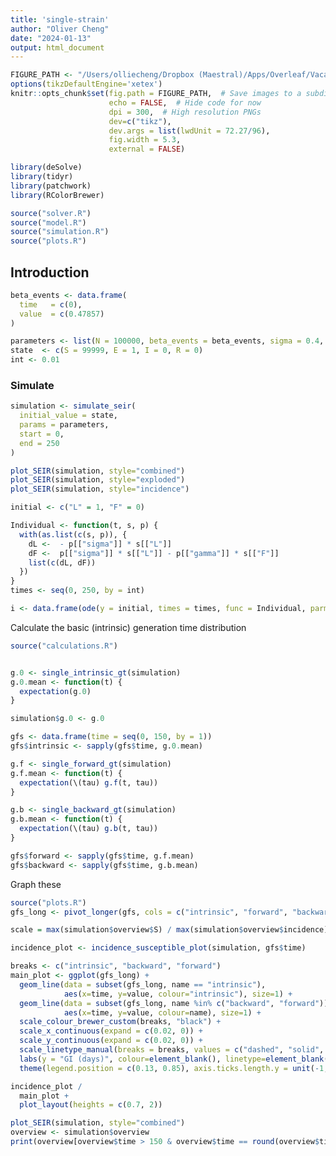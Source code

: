 ```yaml
---
title: 'single-strain'
author: "Oliver Cheng"
date: "2024-01-13"
output: html_document
---
```


```r
FIGURE_PATH <- "/Users/olliecheng/Dropbox (Maestral)/Apps/Overleaf/Vacation Scholars Poster/figures/knitr/"
options(tikzDefaultEngine='xetex')
knitr::opts_chunk$set(fig.path = FIGURE_PATH,  # Save images to a subdirectory
                      echo = FALSE,  # Hide code for now
                      dpi = 300,  # High resolution PNGs
                      dev=c("tikz"),
                      dev.args = list(lwdUnit = 72.27/96),
                      fig.width = 5.3,
                      external = FALSE)

library(deSolve)
library(tidyr)
library(patchwork)
library(RColorBrewer)

source("solver.R")
source("model.R")
source("simulation.R")
source("plots.R")
```

## Introduction

```r
beta_events <- data.frame(
  time   = c(0),
  value  = c(0.47857)
)

parameters <- list(N = 100000, beta_events = beta_events, sigma = 0.4, gamma = 0.17857)
state  <- c(S = 99999, E = 1, I = 0, R = 0)
int <- 0.01
```

### Simulate

```r
simulation <- simulate_seir(
  initial_value = state,
  params = parameters,
  start = 0,
  end = 250
)

plot_SEIR(simulation, style="combined")
plot_SEIR(simulation, style="exploded")
plot_SEIR(simulation, style="incidence")
```

```r
initial <- c("L" = 1, "F" = 0)

Individual <- function(t, s, p) {
  with(as.list(c(s, p)), {
    dL <-  - p[["sigma"]] * s[["L"]]
    dF <-  p[["sigma"]] * s[["L"]] - p[["gamma"]] * s[["F"]]
    list(c(dL, dF))
  })
}
times <- seq(0, 250, by = int)

i <- data.frame(ode(y = initial, times = times, func = Individual, parms = parameters))
```

Calculate the basic (intrinsic) generation time distribution

```r
source("calculations.R")


g.0 <- single_intrinsic_gt(simulation)
g.0.mean <- function(t) {
  expectation(g.0)
}

simulation$g.0 <- g.0

gfs <- data.frame(time = seq(0, 150, by = 1))
gfs$intrinsic <- sapply(gfs$time, g.0.mean)

g.f <- single_forward_gt(simulation)
g.f.mean <- function(t) {
  expectation(\(tau) g.f(t, tau))
}

g.b <- single_backward_gt(simulation)
g.b.mean <- function(t) {
  expectation(\(tau) g.b(t, tau))
}

gfs$forward <- sapply(gfs$time, g.f.mean)
gfs$backward <- sapply(gfs$time, g.b.mean)
```

Graph these

```r
source("plots.R")
gfs_long <- pivot_longer(gfs, cols = c("intrinsic", "forward", "backward"))

scale = max(simulation$overview$S) / max(simulation$overview$incidence)

incidence_plot <- incidence_susceptible_plot(simulation, gfs$time)

breaks <- c("intrinsic", "backward", "forward")
main_plot <- ggplot(gfs_long) +
  geom_line(data = subset(gfs_long, name == "intrinsic"),
            aes(x=time, y=value, colour="intrinsic"), size=1) +
  geom_line(data = subset(gfs_long, name %in% c("backward", "forward")),
            aes(x=time, y=value, colour=name), size=1) +
  scale_colour_brewer_custom(breaks, "black") +
  scale_x_continuous(expand = c(0.02, 0)) +
  scale_y_continuous(expand = c(0.02, 0)) +
  scale_linetype_manual(breaks = breaks, values = c("dashed", "solid", "solid")) +
  labs(y = "GI (days)", colour=element_blank(), linetype=element_blank()) +
  theme(legend.position = c(0.13, 0.85), axis.ticks.length.y = unit(-1, "cm"), axis.title.y = element_text(margin = margin(r = 10)))

incidence_plot /
  main_plot + 
  plot_layout(heights = c(0.7, 2))
```

```r
plot_SEIR(simulation, style="combined")
overview <- simulation$overview
print(overview[overview$time > 150 & overview$time == round(overview$time),])
```